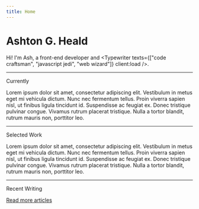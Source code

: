 ```yaml
---
title: Home
---
```



<h1 class="font-serif font-bold">Ashton G. Heald</h1>

Hi! I'm Ash, a front-end developer and <Typewriter texts={["code craftsman", "javascript jedi", "web wizard"]} client:load />.

---

<SectionHeading>Currently</SectionHeading>

Lorem ipsum dolor sit amet, consectetur adipiscing elit. Vestibulum in metus eget mi vehicula dictum. Nunc nec fermentum tellus. Proin viverra sapien nisl, ut finibus ligula tincidunt id. Suspendisse ac feugiat ex. Donec tristique pulvinar congue. Vivamus rutrum placerat tristique. Nulla a tortor blandit, rutrum mauris non, porttitor leo.

---

<SectionHeading>Selected Work</SectionHeading>

Lorem ipsum dolor sit amet, consectetur adipiscing elit. Vestibulum in metus eget mi vehicula dictum. Nunc nec fermentum tellus. Proin viverra sapien nisl, ut finibus ligula tincidunt id. Suspendisse ac feugiat ex. Donec tristique pulvinar congue. Vivamus rutrum placerat tristique. Nulla a tortor blandit, rutrum mauris non, porttitor leo.

---

<SectionHeading>Recent Writing</SectionHeading>

<RecentPosts />

<ArrowLink>[Read more articles](/blog)</ArrowLink>
